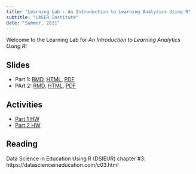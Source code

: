 ```yaml
---
title: "Learning Lab - An Introduction to Learning Analytics Using R"
subtitle: "LASER Institute"
date: "Summer, 2021"
---
```


Welcome to the Learning Lab for *An Introduction to Learning Analytics Using R*!

## Slides

- Part 1: [RMD](https://github.com/laser-institute/intro-to-learning-analytics-using-r/blob/main/slides-part-1.Rmd), [HTML](slides/slides-part-1.html), [PDF](slides/slides-part-1.pdf)
- PArt 2: [RMD](https://github.com/laser-institute/intro-to-learning-analytics-using-r/blob/main/slides/slides-part-1.Rmd), [HTML](slides/slides-part-1.html), [PDF](slides/slides-part-1.pdf)

## Activities

- [Part 1 HW](https://github.com/making-data-science-count/s21-intro-to-data-sci-methods-in-ed/blob/main/activities/activity-week-1.Rmd)
- [Part 2 HW](https://github.com/making-data-science-count/s21-intro-to-data-sci-methods-in-ed/blob/main/activities/activity-week-2.Rmd)

## Reading

Data Science in Education Using R (DSIEUR) chapter #3: https://datascienceineducation.com/c03.html    

